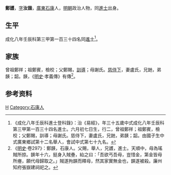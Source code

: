 {{Otheruses|other=名为郑汝谐的其他人物|郑汝谐}}
{{明清人物信息框
| 姓名 = 鄭頀
| 原名 =
| 圖片名稱= 
| 圖片大小 =
| 圖片說明 = 
| 最高職務 =
| 國家 = 大明 
| 爵位 =
| 籍貫 = 
| 族裔 = 漢族
| 字號 = 
| 諡號 =
| 出生日期 = [[正统_(年号)|正統]]三年六月初七日<br>(1438年6月28日)
| 出生地點 = [[廣東等處承宣布政使司|廣東]][[石康縣|石康縣]]
| 逝世日期 = 卒年不詳
| 逝世地點 = 不詳
| 墓葬 = 
| 配偶 = 盧氏
| 親屬 = 曾祖鄭祥，祖鄭賓，父鄭賜，母謝氏
| 出身 = 
*成化八年壬辰科進士
| 經歷 =
| 著作 = 
}}

'''鄭頀'''{{BD|1438年|6月28日|？||CatIdx=Z鄭}}，[[表字|字]]'''汝諧'''，[[廣東等處承宣布政使司|廣東]][[石康縣|石康]]人，[[明朝|明朝]]政治人物，同[[進士|進士]]出身。

==生平==
成化八年壬辰科第三甲第一百三十四名同[[進士|進士]]<ref>《成化八年壬辰科進士登科錄》：治《易經》，年三十五歲中式成化八年壬辰科第三甲第一百三十四名進士。六月初七日生，行二，曾祖鄭祥；祖鄭賓，檢校；父鄭賜，訓導；母謝氏。慈侍下，妻盧氏，兄䪧，弟韺；韶。由國子生中式廣東鄉試第十二名舉人，會試中式第七十九名。</ref>。

==家族==
曾祖鄭祥；祖鄭賓，檢校；父鄭賜，[[訓導|訓導]]；母謝氏。[[慈侍下|慈侍下]]，妻盧氏，兄䪧，弟韺；韶。韺，《[[明史|明史]]·孝義傳》有傳<ref>《[[明史|明史]]·卷297》：鄭韺，石康人。父賜，舉人，兄頀，進士。天順中，母為瑤賊所掠。韺年十六，挺身入賊壘，紿之曰：「吾欲丐吾母，豈惜金，第金皆母所瘞，願代母歸取之。」賊遂拘韺而釋母，然其家實無金也，韺遂被殺。廉州知府張嶽建祠祀之。</ref>。

== 参考资料 ==
{{reflist}}

{{成化八年壬辰科殿试金榜}}

{{Authority control}}

{{DEFAULTSORT:Zheng鄭}}
[[Category:鄭姓|H]]
[[Category:石康人|Category:石康人]]


{{明朝人物小作品}}